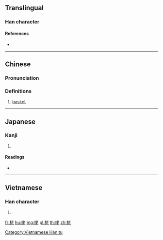 ==Translingual==

===Han character===
{{Han char|rn=75|rad=木|as=06|sn=10|four=44911|canj=DJKP|ids=⿰[[木]][[老]]}}

====References====
* {{Han ref|kx=0523.230|dkj=14736|dj=0912.010|hdz=21194.050|uh=6833|ud=26675|bh=D1DD|bd=53725}}

----

==Chinese==
{{zh-forms}}

===Pronunciation===
{{zh-pron
|m=lǎo
|c=lou5
|mc=y
|oc=y
|ma=
|cat=n
}}

===Definitions===
# [[basket]]

----

==Japanese==

===Kanji===
{{ja-kanji|grade=|rs=木06}}

# {{defn|lang=ja|sort=木06}}

====Readings====
* {{ja-readings|on=[[ろう]] (rō)|kun=}}

----

==Vietnamese==

===Han character===
{{vi-readings|rs=木06|hanviet=lão}}

# {{defn|lang=vi|sort=木06}}

[[Category:Vietnamese Han tu]]

[[fr:栳]]
[[hu:栳]]
[[mg:栳]]
[[pl:栳]]
[[th:栳]]
[[zh:栳]]